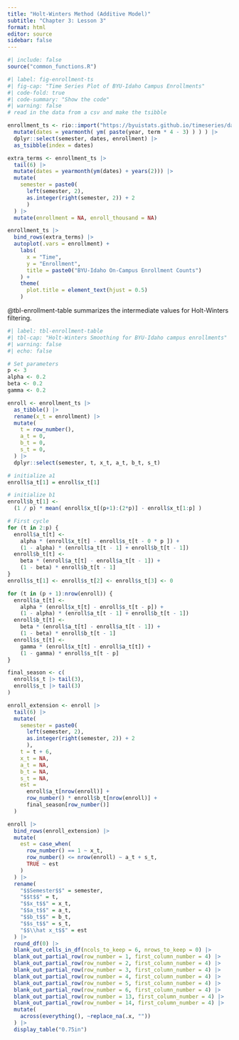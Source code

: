 ```yaml
---
title: "Holt-Winters Method (Additive Model)"
subtitle: "Chapter 3: Lesson 3"
format: html
editor: source
sidebar: false
---
```


```r
#| include: false
source("common_functions.R")
```


```r
#| label: fig-enrollment-ts
#| fig-cap: "Time Series Plot of BYU-Idaho Campus Enrollments"
#| code-fold: true
#| code-summary: "Show the code"
#| warning: false
# read in the data from a csv and make the tsibble

enrollment_ts <- rio::import("https://byuistats.github.io/timeseries/data/byui_enrollment.csv") |>
  mutate(dates = yearmonth( ym( paste(year, term * 4 - 3) ) ) ) |>
  dplyr::select(semester, dates, enrollment) |>
  as_tsibble(index = dates)

extra_terms <- enrollment_ts |>
  tail(6) |>
  mutate(dates = yearmonth(ym(dates) + years(2))) |>
  mutate(
    semester = paste0(
      left(semester, 2),
      as.integer(right(semester, 2)) + 2
      )
  ) |>
  mutate(enrollment = NA, enroll_thousand = NA)

enrollment_ts |>
  bind_rows(extra_terms) |>
  autoplot(.vars = enrollment) +
    labs(
      x = "Time",
      y = "Enrollment",
      title = paste0("BYU-Idaho On-Campus Enrollment Counts")
    ) +
    theme(
      plot.title = element_text(hjust = 0.5)
    )
```


@tbl-enrollment-table summarizes the intermediate values for Holt-Winters filtering.

```r
#| label: tbl-enrollment-table
#| tbl-cap: "Holt-Winters Smoothing for BYU-Idaho campus enrollments"
#| warning: false
#| echo: false

# Set parameters
p <- 3
alpha <- 0.2
beta <- 0.2
gamma <- 0.2

enroll <- enrollment_ts |>
  as_tibble() |>
  rename(x_t = enrollment) |>
  mutate(
    t = row_number(),
    a_t = 0,
    b_t = 0,
    s_t = 0,
  ) |>
  dplyr::select(semester, t, x_t, a_t, b_t, s_t)

# initialize a1
enroll$a_t[1] = enroll$x_t[1]

# initialize b1
enroll$b_t[1] <-
  (1 / p) * mean( enroll$x_t[(p+1):(2*p)] - enroll$x_t[1:p] )

# First cycle
for (t in 2:p) {
  enroll$a_t[t] <-
    alpha * (enroll$x_t[t] - enroll$s_t[t - 0 * p ]) +
    (1 - alpha) * (enroll$a_t[t - 1] + enroll$b_t[t - 1])
  enroll$b_t[t] <-
    beta * (enroll$a_t[t] - enroll$a_t[t - 1]) +
    (1 - beta) * enroll$b_t[t - 1]
}
enroll$s_t[1] <- enroll$s_t[2] <- enroll$s_t[3] <- 0

for (t in (p + 1):nrow(enroll)) {
  enroll$a_t[t] <-
    alpha * (enroll$x_t[t] - enroll$s_t[t - p]) +
    (1 - alpha) * (enroll$a_t[t - 1] + enroll$b_t[t - 1])
  enroll$b_t[t] <-
    beta * (enroll$a_t[t] - enroll$a_t[t - 1]) +
    (1 - beta) * enroll$b_t[t - 1]
  enroll$s_t[t] <-
    gamma * (enroll$x_t[t] - enroll$a_t[t]) +
    (1 - gamma) * enroll$s_t[t - p]
}

final_season <- c(
  enroll$s_t |> tail(3),
  enroll$s_t |> tail(3)
)

enroll_extension <- enroll |>
  tail(6) |>
  mutate(
    semester = paste0(
      left(semester, 2),
      as.integer(right(semester, 2)) + 2
      ),
    t = t + 6,
    x_t = NA,
    a_t = NA,
    b_t = NA,
    s_t = NA,
    est =
      enroll$a_t[nrow(enroll)] +
      row_number() * enroll$b_t[nrow(enroll)] +
      final_season[row_number()]
  )

enroll |>
  bind_rows(enroll_extension) |>
  mutate(
    est = case_when(
      row_number() == 1 ~ x_t,
      row_number() <= nrow(enroll) ~ a_t + s_t,
      TRUE ~ est
    )
  ) |>
  rename(
    "$$Semester$$" = semester,
    "$$t$$" = t,
    "$$x_t$$" = x_t,
    "$$a_t$$" = a_t,
    "$$b_t$$" = b_t,
    "$$s_t$$" = s_t,
    "$$\\hat x_t$$" = est
  ) |>
  round_df(0) |>
  blank_out_cells_in_df(ncols_to_keep = 6, nrows_to_keep = 0) |>
  blank_out_partial_row(row_number = 1, first_column_number = 4) |>
  blank_out_partial_row(row_number = 2, first_column_number = 4) |>
  blank_out_partial_row(row_number = 3, first_column_number = 4) |>
  blank_out_partial_row(row_number = 4, first_column_number = 4) |>
  blank_out_partial_row(row_number = 5, first_column_number = 4) |>
  blank_out_partial_row(row_number = 6, first_column_number = 4) |>
  blank_out_partial_row(row_number = 13, first_column_number = 4) |>
  blank_out_partial_row(row_number = 14, first_column_number = 4) |>
  mutate(
    across(everything(), ~replace_na(.x, ""))
  ) |>
  display_table("0.75in")
```